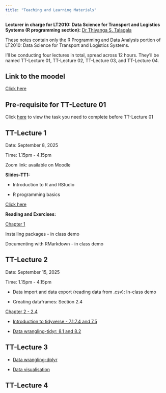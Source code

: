 ```yaml
---
title: "Teaching and Learning Materials"
---
```


**Lecturer in charge for LT2010: Data Science for Transport and Logistics Systems (R programming section):** [Dr Thiyanga S. Talagala](https://thiyanga.netlify.app/)

These notes contain only the R Programming and Data Analysis portion of LT2010: Data Science for Transport and Logistics Systems.

I’ll be conducting four lectures in total, spread across 12 hours. They’ll be named TT-Lecture 01, TT-Lecture 02, TT-Lecture 03, and TT-Lecture 04.

## Link to the moodel

[Click here](https://online.uom.lk/login/index.php)

## Pre-requisite for TT-Lecture 01

Click [here](/week0/index.html) to view the task you need to complete before TT-Lecture 01

## TT-Lecture 1

Date: September 8, 2025

Time: 1.15pm - 4.15pm

Zoom link: available on Moodle

**Slides-TT1:**

- Introduction to R and RStudio

- R programming basics

[Click here](/week1/index.html)

**Reading and Exercises:**

[Chapter 1](https://thiyangt.github.io/rbook/intro.html)

Installing packages - in class demo

Documenting with RMarkdown - in class demo

## TT-Lecture 2

Date: September 15, 2025

Time: 1.15pm - 4.15pm

- Data import  and data export (reading data from .csv): In-class demo

-   Creating dataframes: Section 2.4

[Chapter 2 - 2.4](https://thiyangt.github.io/rbook/chap2.html)

-   [Introduction to tidyverse - 7.1:7.4 and 7.5](https://thiyangt.github.io/rbook/chap7.html)

-   [Data wrangling-tidyr: 8.1 and 8.2](https://thiyangt.github.io/rbook/chap8.html)


## TT-Lecture 3

-   [Data wrangling-dplyr](https://thiyangt.github.io/rbook/chap8.html)

-   [Data visualisation](https://thiyangt.github.io/rbook/chap9.html)

## TT-Lecture 4
